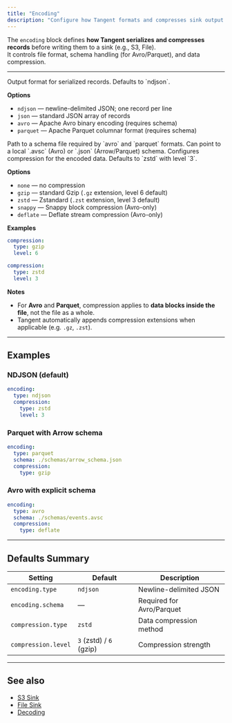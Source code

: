 ```yaml
---
title: "Encoding"
description: "Configure how Tangent formats and compresses sink output before upload."
---
```


The `encoding` block defines **how Tangent serializes and compresses records** before writing them to a sink (e.g., S3, File).  
It controls file format, schema handling (for Avro/Parquet), and data compression.

---

<ParamField path="encoding.type" type="string" required>
Output format for serialized records.  
Defaults to `ndjson`.

**Options**
- `ndjson` — newline-delimited JSON; one record per line  
- `json` — standard JSON array of records  
- `avro` — Apache Avro binary encoding (requires schema)  
- `parquet` — Apache Parquet columnar format (requires schema)
</ParamField>

<ParamField path="encoding.schema" type="string">
Path to a schema file required by `avro` and `parquet` formats.  
Can point to a local `.avsc` (Avro) or `.json` (Arrow/Parquet) schema.
</ParamField>

<ParamField path="compression" type="string | object">
Configures compression for the encoded data.  
Defaults to `zstd` with level `3`.

**Options**
- `none` — no compression  
- `gzip` — standard Gzip (`.gz` extension, level 6 default)  
- `zstd` — Zstandard (`.zst` extension, level 3 default)  
- `snappy` — Snappy block compression (Avro-only)  
- `deflate` — Deflate stream compression (Avro-only)

**Examples**

```yaml
compression:
  type: gzip
  level: 6
````

```yaml
compression:
  type: zstd
  level: 3
```

**Notes**

* For **Avro** and **Parquet**, compression applies to **data blocks inside the file**, not the file as a whole.
* Tangent automatically appends compression extensions when applicable (e.g. `.gz`, `.zst`).

</ParamField>

---

## Examples

### NDJSON (default)

```yaml tangent.yaml icon=upload
encoding:
  type: ndjson
  compression:
    type: zstd
    level: 3
```

### Parquet with Arrow schema

```yaml tangent.yaml icon=upload
encoding:
  type: parquet
  schema: ./schemas/arrow_schema.json
  compression:
    type: gzip
```

### Avro with explicit schema

```yaml tangent.yaml icon=upload
encoding:
  type: avro
  schema: ./schemas/events.avsc
  compression:
    type: deflate
```

---

## Defaults Summary

| Setting             | Default                 | Description               |
| ------------------- | ----------------------- | ------------------------- |
| `encoding.type`     | `ndjson`                | Newline-delimited JSON    |
| `encoding.schema`   | —                       | Required for Avro/Parquet |
| `compression.type`  | `zstd`                  | Data compression method   |
| `compression.level` | `3` (zstd) / `6` (gzip) | Compression strength      |

---

## See also

* [S3 Sink](/sinks/s3)
* [File Sink](/sinks/file)
* [Decoding](/sources/common/decoding)
